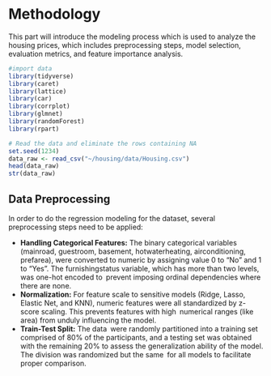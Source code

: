 # Methodology
This part will introduce the modeling process which is used to analyze the housing prices, which includes preprocessing steps, model selection, evaluation metrics, and feature importance analysis. 

```r
#import data
library(tidyverse)
library(caret)
library(lattice)
library(car)
library(corrplot)
library(glmnet)  
library(randomForest)
library(rpart)

# Read the data and eliminate the rows containing NA
set.seed(1234)
data_raw <- read_csv("~/housing/data/Housing.csv")
head(data_raw)
str(data_raw)

```
## Data Preprocessing
In order to do the regression modeling for the dataset, several preprocessing steps need to be applied:

- **Handling Categorical Features:**
The binary categorical variables (mainroad, guestroom, basement, hotwaterheating, airconditioning, prefarea), were converted to numeric by assigning value 0 to “No” and 1 to “Yes”. The furnishingstatus variable, which has more than two levels, was one-hot encoded to prevent imposing ordinal dependencies where there are none.
- **Normalization:**
For feature scale to sensitive models (Ridge, Lasso, Elastic Net, and KNN), numeric features were all standardized by z-score scaling. This prevents features with high numerical ranges (like area) from unduly influencing the model.
- **Train-Test Split:**
The data were randomly partitioned into a training set comprised of 80% of the participants, and a testing set was obtained with the remaining 20% to assess the generalization ability of the model. The division was randomized but the same for all models to facilitate proper comparison.

